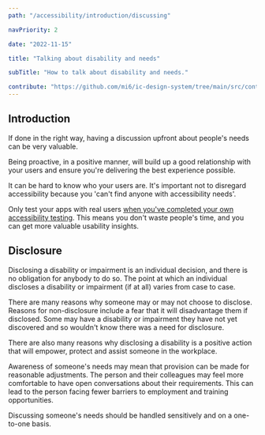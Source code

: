 ```yaml
---
path: "/accessibility/introduction/discussing"

navPriority: 2

date: "2022-11-15"

title: "Talking about disability and needs"

subTitle: "How to talk about disability and needs."

contribute: "https://github.com/mi6/ic-design-system/tree/main/src/content/structured/accessibility/discussing.mdx"
---
```


## Introduction

If done in the right way, having a discussion upfront about people's needs can be very valuable.

Being proactive, in a positive manner, will build up a good relationship with your users and ensure you're delivering the best experience possible.

It can be hard to know who your users are. It's important not to disregard accessibility because you 'can't find anyone with accessibility needs'.

Only test your apps with real users [when you've completed your own accessibility testing](/accessibility/testing#testing-with-real-people). This means you don't waste people's time, and you can get more valuable usability insights.

## Disclosure

Disclosing a disability or impairment is an individual decision, and there is no obligation for anybody to do so. The point at which an individual discloses a disability or impairment (if at all) varies from case to case.

There are many reasons why someone may or may not choose to disclose. Reasons for non-disclosure include a fear that it will disadvantage them if disclosed. Some may have a disability or impairment they have not yet discovered and so wouldn't know there was a need for disclosure.

There are also many reasons why disclosing a disability is a positive action that will empower, protect and assist someone in the workplace.

Awareness of someone's needs may mean that provision can be made for reasonable adjustments. The person and their colleagues may feel more comfortable to have open conversations about their requirements. This can lead to the person facing fewer barriers to employment and training opportunities.

Discussing someone's needs should be handled sensitively and on a one-to-one basis.
